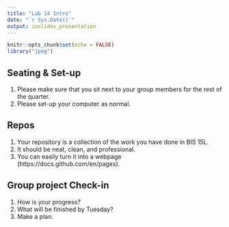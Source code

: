 ```yaml
---
title: "Lab 14 Intro"
date: "`r Sys.Date()`"
output: ioslides_presentation
---
```


```r
knitr::opts_chunk$set(echo = FALSE)
library("jpeg")
```

## Seating & Set-up
1. Please make sure that you sit next to your group members for the rest of the quarter.
2. Please set-up your computer as normal.

## Repos
1. Your repository is a collection of the work you have done in BIS 15L.  
2. It should be neat, clean, and professional.  
3. You can easily turn it into a webpage (https://docs.github.com/en/pages).  

## Group project Check-in
1. How is your progress?  
2. What will be finished by Tuesday?  
3. Make a plan.  